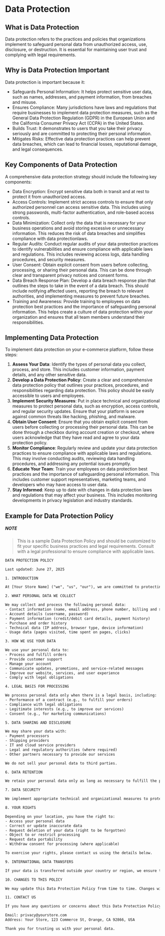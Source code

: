 
# Data Protection

## What is Data Protection

Data protection refers to the practices and policies that organizations implement to safeguard personal data from unauthorized access, use, disclosure, or destruction. It is essential for maintaining user trust and complying with legal requirements.

## Why is Data Protection Important

Data protection is important because it:

- Safeguards Personal Information: It helps protect sensitive user data, such as names, addresses, and payment information, from breaches and misuse.
- Ensures Compliance: Many jurisdictions have laws and regulations that require businesses to implement data protection measures, such as the General Data Protection Regulation (GDPR) in the European Union and the California Consumer Privacy Act (CCPA) in the United States.
- Builds Trust: It demonstrates to users that you take their privacy seriously and are committed to protecting their personal information.
- Mitigates Risks: Effective data protection practices can help prevent data breaches, which can lead to financial losses, reputational damage, and legal consequences.

## Key Components of Data Protection

A comprehensive data protection strategy should include the following key components:

- Data Encryption: Encrypt sensitive data both in transit and at rest to protect it from unauthorized access.
- Access Controls: Implement strict access controls to ensure that only authorized personnel can access sensitive data. This includes using strong passwords, multi-factor authentication, and role-based access controls.
- Data Minimization: Collect only the data that is necessary for your business operations and avoid storing excessive or unnecessary information. This reduces the risk of data breaches and simplifies compliance with data protectionlaws.
- Regular Audits: Conduct regular audits of your data protection practices to identify vulnerabilities and ensure compliance with applicable laws and regulations. This includes reviewing access logs, data handling procedures, and security measures.
- User Consent: Obtain explicit consent from users before collecting, processing, or sharing their personal data. This can be done through clear and transparent privacy notices and consent forms.
- Data Breach Response Plan: Develop a data breach response plan that outlines the steps to take in the event of a data breach. This should include notifying affected users, reporting the breach to relevant authorities, and implementing measures to prevent future breaches.
- Training and Awareness: Provide training to employees on data protection best practices and the importance of safeguarding personal information. This helps create a culture of data protection within your organization and ensures that all team members understand their responsibilities.

## Implementing Data Protection

To implement data protection on your e-commerce platform, follow these steps:

1. **Assess Your Data**: Identify the types of personal data you collect, process, and store. This includes customer information, payment details, and any other sensitive data.
2. **Develop a Data Protection Policy**: Create a clear and comprehensive data protection policy that outlines your practices, procedures, and responsibilities regarding data protection. This policy should be easily accessible to users and employees.
3. **Implement Security Measures**: Put in place technical and organizational measures to protect personal data, such as encryption, access controls, and regular security updates. Ensure that your platform is secure against common threats like hacking, phishing, and malware.
4. **Obtain User Consent**: Ensure that you obtain explicit consent from users before collecting or processing their personal data. This can be done through a checkbox during account creation or checkout, where users acknowledge that they have read and agree to your data protection policy.
5. **Monitor Compliance**: Regularly review and update your data protection practices to ensure compliance with applicable laws and regulations. This may involve conducting audits, reviewing data handling procedures, and addressing any potential issues promptly.
6. **Educate Your Team**: Train your employees on data protection best practices and the importance of safeguarding personal information. This includes customer support representatives, marketing teams, and developers who may have access to user data.
7. **Stay Informed**: Keep up to date with changes in data protection laws and regulations that may affect your business. This includes monitoring developments in privacy legislation and industry standards.

## Example for Data Protection Policy

##### NOTE

> This is a sample Data Protection Policy and should be customized to fit your specific business practices and legal requirements. Consult with a legal professional to ensure compliance with applicable laws.

```txt
DATA PROTECTION POLICY

Last updated: June 27, 2025

1. INTRODUCTION

At [Your Store Name] ("we", "us", "our"), we are committed to protecting the privacy and security of your personal data. This Data Protection Policy explains how we collect, use, store, and protect your information when you use our website and services.

2. WHAT PERSONAL DATA WE COLLECT

We may collect and process the following personal data:
- Contact information (name, email address, phone number, billing and shipping addresses)
- Account details (username, password)
- Payment information (credit/debit card details, payment history)
- Purchase and order history
- Technical data (IP address, browser type, device information)
- Usage data (pages visited, time spent on pages, clicks)

3. HOW WE USE YOUR DATA

We use your personal data to:
- Process and fulfill orders
- Provide customer support
- Manage your account
- Communicate updates, promotions, and service-related messages
- Improve our website, services, and user experience
- Comply with legal obligations

4. LEGAL BASIS FOR PROCESSING

We process personal data only when there is a legal basis, including:
- Performance of a contract (e.g., to fulfill your orders)
- Compliance with legal obligations
- Legitimate interests (e.g., to improve our services)
- Consent (e.g., for marketing communications)

5. DATA SHARING AND DISCLOSURE

We may share your data with:
- Payment processors
- Shipping providers
- IT and cloud service providers
- Legal and regulatory authorities (where required)
- Other partners necessary to provide our services

We do not sell your personal data to third parties.

6. DATA RETENTION

We retain your personal data only as long as necessary to fulfill the purposes it was collected for, including legal, accounting, and reporting requirements.

7. DATA SECURITY

We implement appropriate technical and organizational measures to protect your personal data against unauthorized access, accidental loss, destruction, or damage.

8. YOUR RIGHTS

Depending on your location, you have the right to:
- Access your personal data
- Correct or update inaccurate data
- Request deletion of your data (right to be forgotten)
- Object to or restrict processing
- Request data portability
- Withdraw consent for processing (where applicable)

To exercise your rights, please contact us using the details below.

9. INTERNATIONAL DATA TRANSFERS

If your data is transferred outside your country or region, we ensure that appropriate safeguards are in place to protect it, consistent with applicable data protection laws.

10. CHANGES TO THIS POLICY

We may update this Data Protection Policy from time to time. Changes will be posted on this page with an updated effective date.

11. CONTACT US

If you have any questions or concerns about this Data Protection Policy or our data protection practices, please contact us:

Email: privacy@yourstore.com
Address: Your Store, 123 Commerce St, Orange, CA 92866, USA

Thank you for trusting us with your personal data.
```

<BackToTop />
